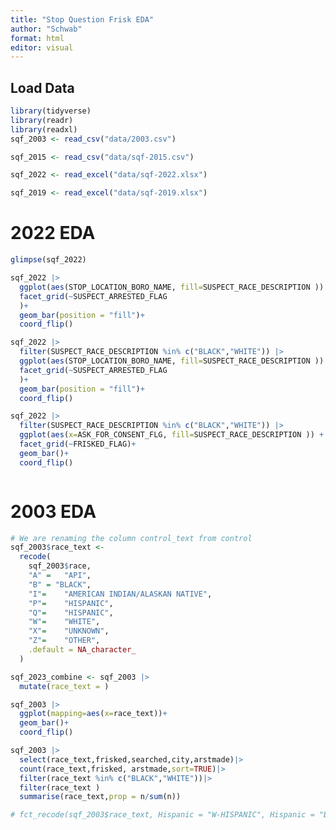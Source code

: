 ```yaml
---
title: "Stop Question Frisk EDA"
author: "Schwab"
format: html
editor: visual
---
```


## Load Data

```r
library(tidyverse)
library(readr)
library(readxl)
sqf_2003 <- read_csv("data/2003.csv")

sqf_2015 <- read_csv("data/sqf-2015.csv")

sqf_2022 <- read_excel("data/sqf-2022.xlsx")

sqf_2019 <- read_excel("data/sqf-2019.xlsx")

```

# 2022 EDA

```r

glimpse(sqf_2022)

```

```r
sqf_2022 |>
  ggplot(aes(STOP_LOCATION_BORO_NAME, fill=SUSPECT_RACE_DESCRIPTION )) +
  facet_grid(~SUSPECT_ARRESTED_FLAG
  )+
  geom_bar(position = "fill")+
  coord_flip()

```

```r
sqf_2022 |>
  filter(SUSPECT_RACE_DESCRIPTION %in% c("BLACK","WHITE")) |>
  ggplot(aes(STOP_LOCATION_BORO_NAME, fill=SUSPECT_RACE_DESCRIPTION )) +
  facet_grid(~SUSPECT_ARRESTED_FLAG
  )+
  geom_bar(position = "fill")+
  coord_flip()

```

```r
sqf_2022 |>
  filter(SUSPECT_RACE_DESCRIPTION %in% c("BLACK","WHITE")) |>
  ggplot(aes(x=ASK_FOR_CONSENT_FLG, fill=SUSPECT_RACE_DESCRIPTION )) +
  facet_grid(~FRISKED_FLAG)+
  geom_bar()+
  coord_flip()
```

```r

```

# 2003 EDA

```r

 
# We are renaming the column control_text from control
sqf_2003$race_text <-
  recode(
    sqf_2003$race, 
    "A" =	"API",
    "B"	= "BLACK",
    "I"=	"AMERICAN INDIAN/ALASKAN NATIVE",
    "P"=	"HISPANIC",
    "Q"=	"HISPANIC",
    "W"=	"WHITE",
    "X"=	"UNKNOWN",
    "Z"=	"OTHER",
    .default = NA_character_
  )


```

```r
sqf_2023_combine <- sqf_2003 |>
  mutate(race_text = )
```

```r
sqf_2003 |>
  ggplot(mapping=aes(x=race_text))+
  geom_bar()+
  coord_flip()
```

```r
sqf_2003 |> 
  select(race_text,frisked,searched,city,arstmade)|>
  count(race_text,frisked, arstmade,sort=TRUE)|>
  filter(race_text %in% c("BLACK","WHITE"))|>
  filter(race_text )
  summarise(race_text,prop = n/sum(n))

# fct_recode(sqf_2003$race_text, Hispanic = "W-HISPANIC", Hispanic = "B-HISPANIC")

```
